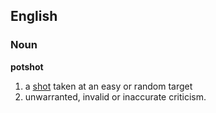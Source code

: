 ==English==
===Noun===
'''potshot'''
# a [[shot]] taken at an easy or random target
# unwarranted, invalid or inaccurate criticism.